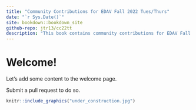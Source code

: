 ```yaml
---
title: "Community Contributions for EDAV Fall 2022 Tues/Thurs"
date: "`r Sys.Date()`"
site: bookdown::bookdown_site
github-repo: jtr13/cc22tt
description: "This book contains community contributions for EDAV Fall 2022 Tues/Thurs"
---
```


# Welcome!

Let's add some content to the welcome page.

Submit a pull request to do so.

```r
knitr::include_graphics("under_construction.jpg")
```
